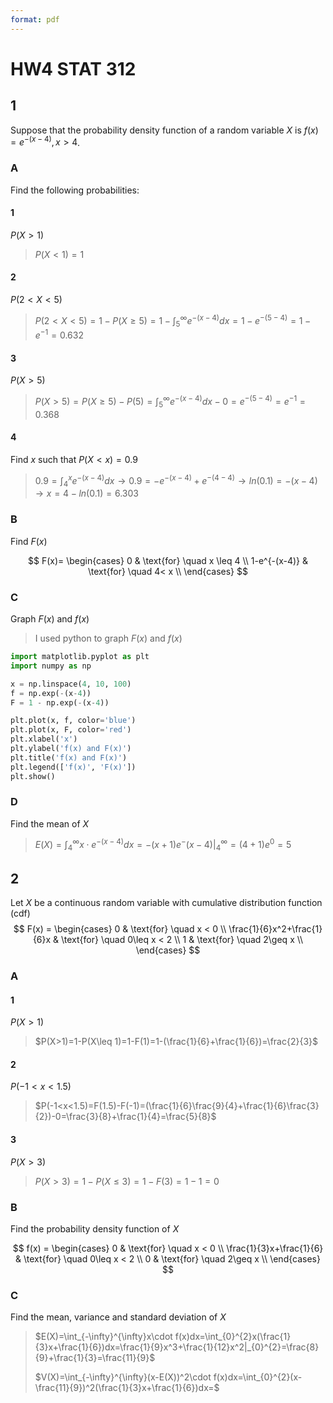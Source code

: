 ```yaml
---
format: pdf
---
```


# HW4 STAT 312

## 1
Suppose that the probability density function of a random variable $X$ is $f(x)=e^{-(x-4)},x>4$.

### A
Find the following probabilities:

#### 1
$P(X>1)$

> $P(X<1)=1$

#### 2
$P(2<X<5)$

> $P(2<X<5)=1-P(X\geq 5)=1-\int_{5}^{\infty}e^{-(x-4)}dx=1-e^{-(5-4)}=1-e^{-1}=0.632$

#### 3
$P(X>5)$

> $P(X>5)=P(X\geq 5)-P(5)=\int_{5}^{\infty}e^{-(x-4)}dx-0=e^{-(5-4)}=e^{-1}=0.368$

#### 4
Find $x$ such that $P(X<x)=0.9$

> $0.9=\int_{4}^{x}e^{-(x-4)}dx\rightarrow 0.9=-e^{-(x-4)}+e^{-(4-4)}\rightarrow ln(0.1)=-(x-4)\rightarrow x=4-ln(0.1)=6.303$

### B
Find $F(x)$

$$
F(x)=
\begin{cases}
0 & \text{for} \quad x \leq 4 \\
1-e^{-(x-4)} & \text{for} \quad 4< x \\
\end{cases}
$$

### C
Graph $F(x)$ and $f(x)$

> I used python to graph $F(x)$ and $f(x)$

```python
import matplotlib.pyplot as plt
import numpy as np

x = np.linspace(4, 10, 100)
f = np.exp(-(x-4))
F = 1 - np.exp(-(x-4))

plt.plot(x, f, color='blue')
plt.plot(x, F, color='red')
plt.xlabel('x')
plt.ylabel('f(x) and F(x)')
plt.title('f(x) and F(x)')
plt.legend(['f(x)', 'F(x)'])
plt.show()

```

### D
Find the mean of $X$

> $E(X)=\int_{4}^{\infty}x\cdot e^{-(x-4)}dx=-(x+1)e^-(x-4)|_{4}^{\infty}=(4+1)e^{0}=5$

## 2
Let $X$ be a continuous random variable with cumulative distribution function (cdf)
$$
F(x) =
\begin{cases}
0 & \text{for} \quad x < 0 \\
\frac{1}{6}x^2+\frac{1}{6}x & \text{for} \quad 0\leq x < 2 \\
1 & \text{for} \quad 2\geq x \\
\end{cases}
$$

### A
#### 1
$P(X>1)$

> $P(X>1)=1-P(X\leq 1)=1-F(1)=1-(\frac{1}{6}+\frac{1}{6})=\frac{2}{3}$

#### 2
$P(-1<x<1.5)$

> $P(-1<x<1.5)=F(1.5)-F(-1)=(\frac{1}{6}\frac{9}{4}+\frac{1}{6}\frac{3}{2})-0=\frac{3}{8}+\frac{1}{4}=\frac{5}{8}$

#### 3
$P(X>3)$

> $P(X>3)=1-P(X\leq 3)=1-F(3)=1-1=0$

### B
Find the probability density function of $X$

$$
f(x) =
\begin{cases}
0 & \text{for} \quad x < 0 \\
\frac{1}{3}x+\frac{1}{6} & \text{for} \quad 0\leq x < 2 \\
0 & \text{for} \quad 2\geq x \\
\end{cases}
$$

### C
Find the mean, variance and standard deviation of $X$

> $E(X)=\int_{-\infty}^{\infty}x\cdot f(x)dx=\int_{0}^{2}x(\frac{1}{3}x+\frac{1}{6})dx=\frac{1}{9}x^3+\frac{1}{12}x^2|_{0}^{2}=\frac{8}{9}+\frac{1}{3}=\frac{11}{9}$
>
> $V(X)=\int_{-\infty}^{\infty}(x-E(X))^2\cdot f(x)dx=\int_{0}^{2}(x-\frac{11}{9})^2(\frac{1}{3}x+\frac{1}{6})dx=$